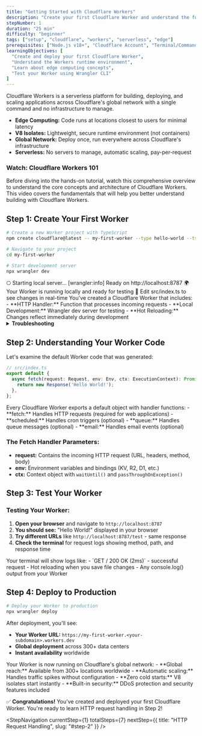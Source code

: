 ```yaml
---
title: "Getting Started with Cloudflare Workers"
description: "Create your first Cloudflare Worker and understand the fundamentals of serverless edge computing. Learn about the Workers runtime and deploy your first function."
stepNumber: 1
duration: "25 min"
difficulty: "beginner"
tags: ["setup", "cloudflare", "workers", "serverless", "edge"]
prerequisites: ["Node.js v18+", "Cloudflare Account", "Terminal/Command Line", "Basic JavaScript knowledge"]
learningObjectives: [
  "Create and deploy your first Cloudflare Worker",
  "Understand the Workers runtime environment",
  "Learn about edge computing concepts",
  "Test your Worker using Wrangler CLI"
]
---
```



<Callout type="tool" title="Understanding Cloudflare Workers">
Cloudflare Workers is a serverless platform for building, deploying, and scaling applications across Cloudflare's global network with a single command and no infrastructure to manage.

- **Edge Computing:** Code runs at locations closest to users for minimal latency
- **V8 Isolates:** Lightweight, secure runtime environment (not containers)
- **Global Network:** Deploy once, run everywhere across Cloudflare's infrastructure
- **Serverless:** No servers to manage, automatic scaling, pay-per-request
</Callout>

### Watch: Cloudflare Workers 101

Before diving into the hands-on tutorial, watch this comprehensive overview to understand the core concepts and architecture of Cloudflare Workers. This video covers the fundamentals that will help you better understand building with Cloudflare Workers.

<YouTubeEmbed 
  videoId="H7Qe96fqg1M" 
  title="Cloudflare Workers 101 Tutorial"
/>

## Step 1: Create Your First Worker

<StepObjective 
  what="A simple Cloudflare Worker that responds to HTTP requests with a custom message."
  why="Workers handle HTTP requests at the edge, providing fast responses to users worldwide with minimal setup."
/>

```bash
# Create a new Worker project with TypeScript
npm create cloudflare@latest -- my-first-worker --type hello-world --ts

# Navigate to your project
cd my-first-worker

# Start development server
npx wrangler dev
```

<CodeBlock title="Expected Output">
⎔ Starting local server...
[wrangler:info] Ready on http://localhost:8787
🌍 Your Worker is running locally and ready for testing
📝 Edit src/index.ts to see changes in real-time
</CodeBlock>

<Callout type="note" title="What Just Happened?">
You've created a Cloudflare Worker that includes:
- **HTTP Handler:** Function that processes incoming requests
- **Local Development:** Wrangler dev server for testing
- **Hot Reloading:** Changes reflect immediately during development
</Callout>

<details>
<summary><strong>Troubleshooting</strong></summary>

- **npm not found:** Install Node.js v18+ from nodejs.org
- **Template not found:** Update npm: `npm install -g npm@latest`
- **Permission denied:** Use `sudo npm install -g wrangler` (macOS/Linux)
- **Port 8787 busy:** Stop other services or use `npm run dev -- --port 8788`
- **Build errors:** Delete `node_modules` and run `npm install` again

</details>

## Step 2: Understanding Your Worker Code

<StepObjective 
  what="Understanding of your Worker's code structure and how it processes HTTP requests."
  why="Understanding the fetch handler is fundamental to building any application with Cloudflare Workers."
/>

Let's examine the default Worker code that was generated:

```typescript
// src/index.ts
export default {
  async fetch(request: Request, env: Env, ctx: ExecutionContext): Promise<Response> {
    return new Response('Hello World!');
  },
};
```

<Callout type="note" title="Worker Structure">
Every Cloudflare Worker exports a default object with handler functions:
- **fetch:** Handles HTTP requests (required for web applications)
- **scheduled:** Handles cron triggers (optional)
- **queue:** Handles queue messages (optional)
- **email:** Handles email events (optional)
</Callout>

### The Fetch Handler Parameters:
- **request:** Contains the incoming HTTP request (URL, headers, method, body)
- **env:** Environment variables and bindings (KV, R2, D1, etc.)
- **ctx:** Context object with `waitUntil()` and `passThroughOnException()`

## Step 3: Test Your Worker

<StepObjective 
  what="A working local development environment where you can test your Worker and see changes in real-time."
  why="Local testing is essential for rapid development and debugging before deploying to production."
/>

### Testing Your Worker:

1. **Open your browser** and navigate to `http://localhost:8787`
2. **You should see:** "Hello World!" displayed in your browser
3. **Try different URLs** like `http://localhost:8787/test` - same response
4. **Check the terminal** for request logs showing method, path, and response time

<Callout type="note" title="What You Should See">
Your terminal will show logs like:
- `GET / 200 OK (2ms)` - successful request
- Hot reloading when you save file changes
- Any console.log() output from your Worker
</Callout>


## Step 4: Deploy to Production

<StepObjective 
  what="Your first Worker deployed to Cloudflare's global network, accessible via a workers.dev subdomain."
  why="Deploying to production lets you see your Worker running at the edge across Cloudflare's global network."
/>

```bash
# Deploy your Worker to production
npx wrangler deploy
```

After deployment, you'll see:
- **Your Worker URL:** `https://my-first-worker.<your-subdomain>.workers.dev`
- **Global deployment** across 300+ data centers
- **Instant availability** worldwide

<Callout type="note" title="Production Deployment">
Your Worker is now running on Cloudflare's global network:
- **Global reach:** Available from 300+ locations worldwide
- **Automatic scaling:** Handles traffic spikes without configuration
- **Zero cold starts:** V8 isolates start instantly
- **Built-in security:** DDoS protection and security features included
</Callout>

✅ **Congratulations!** You've created and deployed your first Cloudflare Worker. You're ready to learn HTTP request handling in Step 2!

<StepNavigation 
  currentStep={1}
  totalSteps={7}
  nextStep={{
    title: "HTTP Request Handling",
    slug: "#step-2"
  }}
/>
